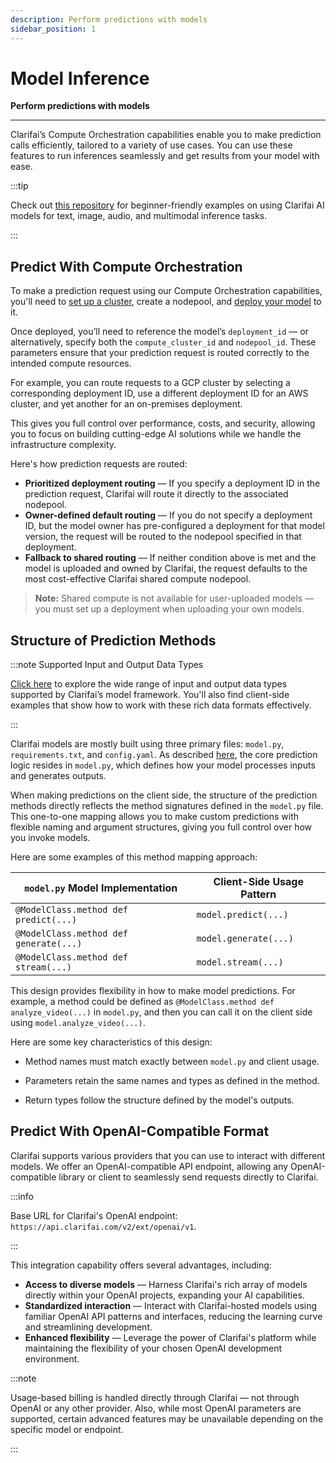 ```yaml
---
description: Perform predictions with models
sidebar_position: 1
---
```


# Model Inference

**Perform predictions with models**
<hr />

Clarifai’s Compute Orchestration capabilities enable you to make prediction calls efficiently, tailored to a variety of use cases. You can use these features to run inferences seamlessly and get results from your model with ease.

:::tip

Check out [this repository](https://github.com/toswari-ai/demo-clarifai-api) for beginner-friendly examples on using Clarifai AI models for text, image, audio, and multimodal inference tasks.

:::


## Predict With Compute Orchestration

To make a prediction request using our Compute Orchestration capabilities, you'll need to [set up a cluster](https://docs.clarifai.com/compute/deployments/clusters-nodepools), create a nodepool, and [deploy your model](https://docs.clarifai.com/compute/deployments/deploy-model) to it.

Once deployed, you’ll need to reference the model’s `deployment_id` — or alternatively, specify both the `compute_cluster_id` and `nodepool_id`. These parameters ensure that your prediction request is routed correctly to the intended compute resources.

For example, you can route requests to a GCP cluster by selecting a corresponding deployment ID, use a different deployment ID for an AWS cluster, and yet another for an on-premises deployment.

This gives you full control over performance, costs, and security, allowing you to focus on building cutting-edge AI solutions while we handle the infrastructure complexity.

Here's how prediction requests are routed:

- **Prioritized deployment routing** — If you specify a deployment ID in the prediction request, Clarifai will route it directly to the associated nodepool.
- **Owner-defined default routing** —  If you do not specify a deployment ID, but the model owner has pre-configured a deployment for that model version, the request will be routed to the nodepool specified in that deployment. 
- **Fallback to shared routing** — If neither condition above is met and the model is uploaded and owned by Clarifai, the request defaults to the most cost-effective Clarifai shared compute nodepool.

> **Note:** Shared compute is not available for user-uploaded models — you must set up a deployment when uploading your own models.


## Structure of Prediction Methods

:::note Supported Input and Output Data Types

[Click here](https://docs.clarifai.com/compute/models/model-upload/data-types) to explore the wide range of input and output data types supported by Clarifai’s model framework. You'll also find client-side examples that show how to work with these rich data formats effectively.

:::

Clarifai models are mostly built using three primary files: `model.py`, `requirements.txt`, and `config.yaml`. As described [here](https://docs.clarifai.com/compute/models/model-upload/#b-prediction-methods), the core prediction logic resides in `model.py`, which defines how your model processes inputs and generates outputs.

When making predictions on the client side, the structure of the prediction methods directly reflects the method signatures defined in the `model.py` file. This one-to-one mapping allows you to make custom predictions with flexible naming and argument structures, giving you full control over how you invoke models.

Here are some examples of this method mapping approach:

| `model.py` Model Implementation                 | Client-Side Usage Pattern |
|-------------------------------------------------|--------------------------|
| `@ModelClass.method def predict(...)`           | `model.predict(...)`     |
| `@ModelClass.method def generate(...)`          | `model.generate(...)`    |
| `@ModelClass.method def stream(...)`            | `model.stream(...)`      |

This design provides flexibility in how to make model predictions. For example, a method could be defined as `@ModelClass.method def analyze_video(...)` in `model.py`, and then you can call it on the client side using `model.analyze_video(...)`.

Here are some key characteristics of this design:

- Method names must match exactly between `model.py` and client usage.

- Parameters retain the same names and types as defined in the method.

- Return types follow the structure defined by the model's outputs.


## Predict With OpenAI-Compatible Format

Clarifai supports various providers that you can use to interact with different models. We offer an OpenAI-compatible API endpoint, allowing any OpenAI-compatible library or client to seamlessly send requests directly to Clarifai.

:::info

Base URL for Clarifai's OpenAI endpoint: `https://api.clarifai.com/v2/ext/openai/v1`.

:::

This integration capability offers several advantages, including:

- **Access to diverse models** — Harness Clarifai's rich array of models directly within your OpenAI projects, expanding your AI capabilities.
- **Standardized interaction** — Interact with Clarifai-hosted models using familiar OpenAI API patterns and interfaces, reducing the learning curve and streamlining development.
- **Enhanced flexibility** — Leverage the power of Clarifai's platform while maintaining the flexibility of your chosen OpenAI development environment.

:::note

Usage-based billing is handled directly through Clarifai — not through OpenAI or any other provider. Also, while most OpenAI parameters are supported, certain advanced features may be unavailable depending on the specific model or endpoint.

:::





<DocCardList items={useCurrentSidebarCategory().items}/>